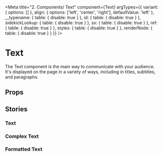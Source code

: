 

<Meta
  title="2. Components/ Text"
  component={Text}
  argTypes={{
    variant: {
      options: []
    },
    align: {
      options: ['left', 'center', 'right'],
      defaultValue: 'left'
    },
    __typename: { table: { disable: true } },
    id: { table: { disable: true } },
    sidekickLookup: { table: { disable: true } },
    sx: { table: { disable: true } },
    ref: { table: { disable: true } },
    styles: { table: { disable: true } },
    renderNode: { table: { disable: true } }
  }}
/>

# Text

The Text component is the main way to communicate with your audience.
It's displayed on the page in a variety of ways, including in titles, subtitles, and paragraphs.

<Canvas>
  <Story name="base" args={baseMock()} />
</Canvas>

## Props

<ArgsTable story="base" />

## Stories

### Text

<Canvas>
  <Story name="text" args={textMock()} />
</Canvas>

### Complex Text

<Canvas>
  <Story name="complex" args={complexMock()} />
</Canvas>

### Formatted Text

<Canvas>
  <Story name="formatted" args={formattedMock()} />
</Canvas>
